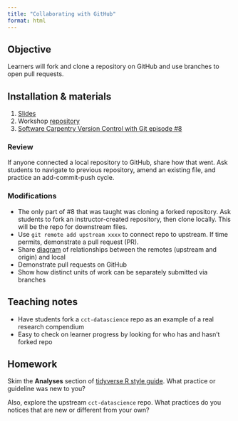 ```yaml
---
title: "Collaborating with GitHub"
format: html
---
```


## Objective

Learners will fork and clone a repository on GitHub and use branches to open pull requests.

<!--# Would like to add a bit about getting help and making a reprex.  This might be a good lesson to do it in? -->

## Installation & materials

1.  [Slides](https://docs.google.com/presentation/d/1oKZ2VK50_CW90Um_iOJ8D6KEPgvapqYvXBFMlx0_aiw/edit)
2.  Workshop [repository](https://github.com/az-digitalag/data-sci-workshop)
3.  [Software Carpentry Version Control with Git episode #8](https://swcarpentry.github.io/git-novice/08-collab)

### Review

If anyone connected a local repository to GitHub, share how that went.
Ask students to navigate to previous repository, amend an existing file, and practice an add-commit-push cycle.

### Modifications

-   The only part of #8 that was taught was cloning a forked repository. Ask students to fork an instructor-created repository, then clone locally. This will be the repo for downstream files.
-   Use `git remote add upstream xxxx` to connect repo to upstream. If time permits, demonstrate a pull request (PR).
-   Share [diagram](https://www.tomasbeuzen.com/post/git-fork-branch-pull/) of relationships between the remotes (upstream and origin) and local
-   Demonstrate pull requests on GitHub
-   Show how distinct units of work can be separately submitted via branches

## Teaching notes

-   Have students fork a `cct-datascience` repo as an example of a real research compendium
-   Easy to check on learner progress by looking for who has and hasn't forked repo

## Homework

Skim the **Analyses** section of [tidyverse R style guide](https://style.tidyverse.org).
What practice or guideline was new to you?

Also, explore the upstream `cct-datascience` repo.
What practices do you notices that are new or different from your own?

<!--# practice making a reprex and pasting into Slack? -->
